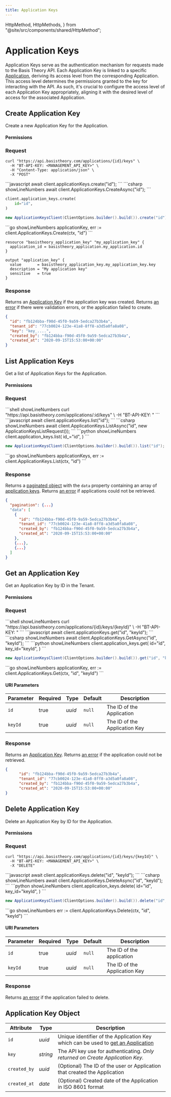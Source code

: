 ```yaml
---
title: Application Keys
---
```



  HttpMethod,
  HttpMethods,
} from "@site/src/components/shared/HttpMethod";

# Application Keys

Application Keys serve as the authentication mechanism for requests made to the Basis Theory API. Each Application Key is linked to a specific [Application](/docs/api/applications), deriving its access level from the corresponding Application. This access level determines the permissions granted to the key for interacting with the API. As such, it's crucial to configure the access level of each Application Key appropriately, aligning it with the desired level of access for the associated Application.

## Create Application Key

Create a new Application Key for the Application.

<HttpMethod
  method={HttpMethods.POST}
  endpoint="https://api.basistheory.com/applications/{id}/keys"
/>

#### Permissions

<Permission content="application:create" />

### Request

<Tabs className="bt-tabs" groupId="languages">
  <TabItem value="shell" label="cURL">

```shell showLineNumbers
curl "https://api.basistheory.com/applications/{id}/keys" \
  -H "BT-API-KEY: <MANAGEMENT_API_KEY>" \
  -H "Content-Type: application/json" \
  -X "POST"
```
  </TabItem>

  <TabItem value="node" label="Node">
```javascript
await client.applicationKeys.create("id");
```
  </TabItem>

  <TabItem value="csharp" label="C#">
```csharp showLineNumbers
await client.ApplicationKeys.CreateAsync("id");
```
  </TabItem>

  <TabItem value="python" label="Python">

```python showLineNumbers
client.application_keys.create(
    id="id",
)
```

  </TabItem>

  <TabItem value="java" label="Java">

```java showLineNumbers
new ApplicationKeysClient(ClientOptions.builder().build()).create("id");
```

  </TabItem>

  <TabItem value="go" label="Go">
    ```go showLineNumbers
    applicationKey, err := client.ApplicationKeys.Create(ctx, "id")
    ```
  </TabItem>

  <TabItem value="terraform" label="Terraform">

```shell showLineNumbers
resource "basistheory_application_key" "my_application_key" {
  application_id = basistheory_application.my_application.id
}

output "application_key" {
  value       = basistheory_application_key.my_application_key.key
  description = "My application key"
  sensitive   = true
}
```

  </TabItem>
</Tabs>

### Response

Returns an [Application Key](#application-key-object) if the application key was created. Returns [an error](/docs/api/errors) if there were validation errors, or the application failed to create.

```json showLineNumbers
{
  "id": "fb124bba-f90d-45f0-9a59-5edca27b3b4a",
  "tenant_id": "77cb0024-123e-41a8-8ff8-a3d5a0fa8a08",
  "key": "key_....",
  "created_by": "fb124bba-f90d-45f0-9a59-5edca27b3b4a",
  "created_at": "2020-09-15T15:53:00+00:00"
}
```

## List Application Keys

Get a list of Application Keys for the Application.

<HttpMethod
  method={HttpMethods.GET}
  endpoint="https://api.basistheory.com/applications/{id}/keys"
/>

#### Permissions

<Permission content="application:read" />

### Request

<Tabs className="bt-tabs" groupId="languages">
  <TabItem value="shell" label="cURL">
```shell showLineNumbers
curl "https://api.basistheory.com/applications/:id/keys" \
  -H "BT-API-KEY: <MANAGEMENT_API_KEY>"
```
  </TabItem>

  <TabItem value="node" label="Node">
```javascript
await client.applicationKeys.list("id");
```
  </TabItem>

  <TabItem value="csharp" label="C#">
```csharp showLineNumbers
await client.ApplicationKeys.ListAsync("id", new ApplicationKeysListRequest());
```
  </TabItem>

  <TabItem value="python" label="Python">
```python showLineNumbers
client.application_keys.list(
    id_="id",
)
```
  </TabItem>

  <TabItem value="java" label="Java">

```java showLineNumbers
new ApplicationKeysClient(ClientOptions.builder().build()).list("id");
```

  </TabItem>

  <TabItem value="go" label="Go">
    ```go showLineNumbers
    applicationKeys, err := client.ApplicationKeys.List(ctx, "id")
    ```
  </TabItem>
</Tabs>


### Response

Returns a [paginated object](/docs/api/pagination#offset-pagination-object) with the `data` property containing an array of [application keys](#application-key-object). Returns [an error](/docs/api/errors) if applications could not be retrieved.

```json showLineNumbers
{
  "pagination": {...}
  "data": [
    {
      "id": "fb124bba-f90d-45f0-9a59-5edca27b3b4a",
      "tenant_id": "77cb0024-123e-41a8-8ff8-a3d5a0fa8a08",
      "created_by": "fb124bba-f90d-45f0-9a59-5edca27b3b4a",
      "created_at": "2020-09-15T15:53:00+00:00"
    },
    {...},
    {...}
  ]
}
```

## Get an Application Key

Get an Application Key by ID in the Tenant.

<HttpMethod
  method={HttpMethods.GET}
  endpoint="https://api.basistheory.com/applications/{id}/keys/{keyId}"
/>

#### Permissions

<Permission content="application:read" />

### Request

<Tabs className="bt-tabs" groupId="languages">
  <TabItem value="shell" label="cURL">
```shell showLineNumbers
curl "https://api.basistheory.com/applications/{id}/keys/{keyId}" \
  -H "BT-API-KEY: <MANAGEMENT_API_KEY>"
```
  </TabItem>

  <TabItem value="node" label="Node">
```javascript
await client.applicationKeys.get("id", "keyId");
```
  </TabItem>

  <TabItem value="csharp" label="C#">
```csharp showLineNumbers
await client.ApplicationKeys.GetAsync("id", "keyId");
```
  </TabItem>

  <TabItem value="python" label="Python">
```python showLineNumbers
client.application_keys.get(
    id="id",
    key_id="keyId",
)
```
  </TabItem>
  <TabItem value="java" label="Java">

```java showLineNumbers
new ApplicationKeysClient(ClientOptions.builder().build()).get("id", "keyId");
```

  </TabItem>

  <TabItem value="go" label="Go">
    ```go showLineNumbers
    applicationKey, err := client.ApplicationKeys.Get(ctx, "id", "keyId")
    ```
  </TabItem>
</Tabs>

#### URI Parameters

| Parameter | Required | Type   | Default | Description                   |
|-----------|----------|--------|---------|-------------------------------|
| `id`      | true     | _uuid_ | `null`  | The ID of the Application     |
| `keyId`   | true     | _uuid_ | `null`  | The ID of the Application Key |

### Response

Returns an [Application Key](#application-key-object). Returns [an error](/docs/api/errors) if the application could not be retrieved.

```json showLineNumbers
{
      "id": "fb124bba-f90d-45f0-9a59-5edca27b3b4a",
      "tenant_id": "77cb0024-123e-41a8-8ff8-a3d5a0fa8a08",
      "created_by": "fb124bba-f90d-45f0-9a59-5edca27b3b4a",
      "created_at": "2020-09-15T15:53:00+00:00"
}
```

## Delete Application Key

Delete an Application Key by ID for the Application.

<HttpMethod
  method={HttpMethods.DELETE}
  endpoint="https://api.basistheory.com/applications/{id}/keys/{keyId}"
/>

#### Permissions

<Permission content="application:delete" />

### Request

<Tabs className="bt-tabs" groupId="languages">
  <TabItem value="shell" label="cURL">

```shell showLineNumbers
curl "https://api.basistheory.com/applications/{id}/keys/{keyId}" \
  -H "BT-API-KEY: <MANAGEMENT_API_KEY>" \
  -X "DELETE"
```

  </TabItem>

  <TabItem value="node" label="Node">
```javascript
await client.applicationKeys.delete("id", "keyId");
```
  </TabItem>

  <TabItem value="csharp" label="C#">
```csharp showLineNumbers
await client.ApplicationKeys.DeleteAsync("id", "keyId");
```
  </TabItem>

  <TabItem value="python" label="Python">
```python showLineNumbers
client.application_keys.delete(
    id="id",
    key_id="keyId",
)
```
  </TabItem>

  <TabItem value="java" label="Java">

```java showLineNumbers
new ApplicationKeysClient(ClientOptions.builder().build()).delete("id", "keyId");
```

  </TabItem>

  <TabItem value="go" label="Go">
    ```go showLineNumbers
    err := client.ApplicationKeys.Delete(ctx, "id", "keyId")
    ```
  </TabItem>
</Tabs>

#### URI Parameters

| Parameter | Required | Type   | Default | Description                   |
|-----------|----------|--------|---------|-------------------------------|
| `id`      | true     | _uuid_ | `null`  | The ID of the application     |
| `keyId`   | true     | _uuid_ | `null`  | The ID of the Application Key |

### Response

Returns [an error](/docs/api/errors) if the application failed to delete.

## Application Key Object

| Attribute    | Type     | Description                                                                                             |
|--------------|----------|---------------------------------------------------------------------------------------------------------|
| `id`         | _uuid_   | Unique identifier of the Application Key which can be used to [get an Application](#get-an-application) |
| `key`        | _string_ | The API key use for authenticating. _Only returned on Create Application Key._                          |
| `created_by` | _uuid_   | (Optional) The ID of the user or Application that created the Application                               |
| `created_at` | _date_   | (Optional) Created date of the Application in ISO 8601 format                                           |
